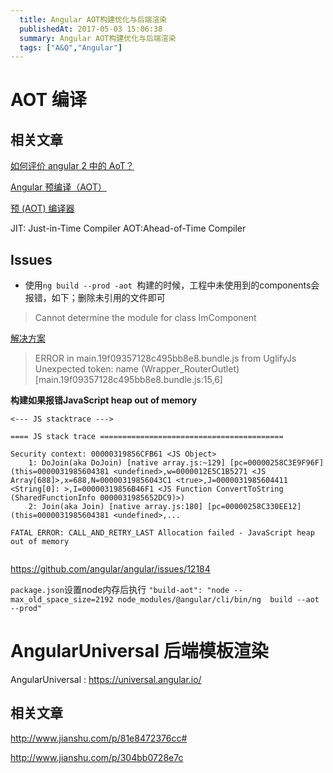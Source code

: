 ```yaml
---
  title: Angular AOT构建优化与后端渲染
  publishedAt: 2017-05-03 15:06:38
  summary: Angular AOT构建优化与后端渲染
  tags: ["A&Q","Angular"]
---
```


# AOT 编译

## 相关文章

[如何评价 angular 2 中的 AoT？](https://www.zhihu.com/question/53434390/answer/134984857)

[Angular 预编译（AOT） ](https://coyee.com/article/11723-ahead-of-time-compilation-in-angular)

[预 (AOT) 编译器](https://angular.cn/guide/aot-compiler)


JIT: Just-in-Time Compiler
AOT:Ahead-of-Time Compiler

## Issues

- 使用`ng build --prod -aot `构建的时候，工程中未使用到的components会报错，如下；删除未引用的文件即可

>  Cannot determine the module for class ImComponent


[解决方案](https://github.com/angular/angular-cli/issues/1663)
> 
> ERROR in main.19f09357128c495bb8e8.bundle.js from UglifyJs
> Unexpected token: name (Wrapper_RouterOutlet) [main.19f09357128c495bb8e8.bundle.js:15,6]


**构建如果报错JavaScript heap out of memory**

```
<--- JS stacktrace --->

==== JS stack trace =========================================

Security context: 00000319856CFB61 <JS Object>
    1: DoJoin(aka DoJoin) [native array.js:~129] [pc=00000258C3E9F96F] (this=0000031985604381 <undefined>,w=0000012E5C1B5271 <JS Array[688]>,x=688,N=00000319856043C1 <true>,J=0000031985604411 <String[0]: >,I=00000319856B46F1 <JS Function ConvertToString (SharedFunctionInfo 0000031985652DC9)>)
    2: Join(aka Join) [native array.js:180] [pc=00000258C330EE12] (this=0000031985604381 <undefined>,...

FATAL ERROR: CALL_AND_RETRY_LAST Allocation failed - JavaScript heap out of memory


```
https://github.com/angular/angular/issues/12184

`package.json`设置node内存后执行
`"build-aot": "node --max_old_space_size=2192 node_modules/@angular/cli/bin/ng  build --aot --prod"`


# AngularUniversal 后端模板渲染

AngularUniversal : https://universal.angular.io/

## 相关文章

http://www.jianshu.com/p/81e8472376cc#

http://www.jianshu.com/p/304bb0728e7c

